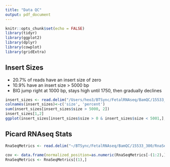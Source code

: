 ```yaml
---
title: "Data QC"
output: pdf_document
---
```


```r
knitr::opts_chunk$set(echo = FALSE)
library(tidyr)
library(ggplot2)
library(dplyr)
library(cowplot)
library(gridExtra)
```
## Insert Sizes
- 20.7% of reads have an insert size of zero
- 10.9% have an insert size > 5000 bp
- BIG jump right at 1000 bp, stays high until 1750, then gradually declines

```r

insert_sizes <- read.delim("/Users/heo3/BTSync/FetalRNAseq/BamQC/15533_300/insert_sizes.txt", header=TRUE, stringsAsFactors=FALSE)
colnames(insert_sizes)<-c('size', 'percent')
sum(insert_sizes[insert_sizes$size > 5000, 2])
insert_sizes[1,2]
ggplot(insert_sizes[insert_sizes$size > 0 & insert_sizes$size < 5001,], aes(x=size, y=percent)) +geom_line()

```

## Picard RNAseq Stats


```r
RnaSeqMetrics <- read.delim("~/BTSync/FetalRNAseq/BamQC/15533_300/RnaSeqMetrics.txt", header=TRUE, comment.char="#", stringsAsFactors = FALSE)

cov <- data.frame(normalized_position=as.numeric(RnaSeqMetrics[-(1:2),]$PF_BASES), normalized_coverage=as.numeric(RnaSeqMetrics[-(1:2),]$PF_ALIGNED_BASES))
RnaSeqMetrics <- RnaSeqMetrics[(1),]
```


